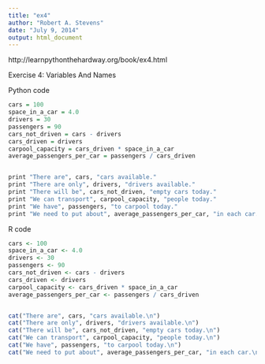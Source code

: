 ```yaml
---
title: "ex4"
author: "Robert A. Stevens"
date: "July 9, 2014"
output: html_document
---
```


http://learnpythonthehardway.org/book/ex4.html

Exercise 4: Variables And Names

Python code

```r
cars = 100
space_in_a_car = 4.0
drivers = 30
passengers = 90
cars_not_driven = cars - drivers
cars_driven = drivers
carpool_capacity = cars_driven * space_in_a_car
average_passengers_per_car = passengers / cars_driven


print "There are", cars, "cars available."
print "There are only", drivers, "drivers available."
print "There will be", cars_not_driven, "empty cars today."
print "We can transport", carpool_capacity, "people today."
print "We have", passengers, "to carpool today."
print "We need to put about", average_passengers_per_car, "in each car."
```

R code

```r
cars <- 100
space_in_a_car <- 4.0
drivers <- 30
passengers <- 90
cars_not_driven <- cars - drivers
cars_driven <- drivers
carpool_capacity <- cars_driven * space_in_a_car
average_passengers_per_car <- passengers / cars_driven


cat("There are", cars, "cars available.\n")
cat("There are only", drivers, "drivers available.\n")
cat("There will be", cars_not_driven, "empty cars today.\n")
cat("We can transport", carpool_capacity, "people today.\n")
cat("We have", passengers, "to carpool today.\n")
cat("We need to put about", average_passengers_per_car, "in each car.\n")
```
